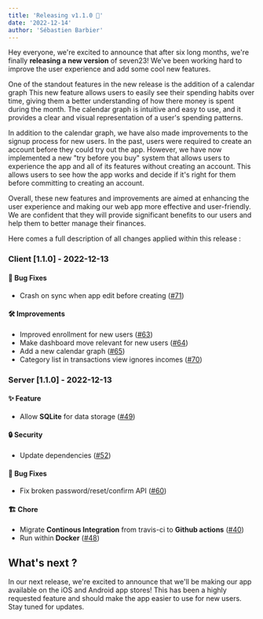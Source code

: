 ```yaml
---
title: 'Releasing v1.1.0 🚀'
date: '2022-12-14'
author: 'Sébastien Barbier'
---
```


Hey everyone, we're excited to announce that after six long months, we're finally **releasing a new version** of seven23! We've been working hard to improve the user experience and add some cool new features.

One of the standout features in the new release is the addition of a calendar graph This new feature allows users to easily see their spending habits over time, giving them a better understanding of how there money is spent during the month. The calendar graph is intuitive and easy to use, and it provides a clear and visual representation of a user's spending patterns.

In addition to the calendar graph, we have also made improvements to the signup process for new users. In the past, users were required to create an account before they could try out the app. However, we have now implemented a new "try before you buy" system that allows users to experience the app and all of its features without creating an account. This allows users to see how the app works and decide if it's right for them before committing to creating an account.

Overall, these new features and improvements are aimed at enhancing the user experience and making our web app more effective and user-friendly. We are confident that they will provide significant benefits to our users and help them to better manage their finances.

Here comes a full description of all changes applied within this release :


### Client [1.1.0] - 2022-12-13
#### 🐛 Bug Fixes
- Crash on sync when app edit before creating ([#71](https://github.com/sebastienbarbier/seven23/issues/71))
#### 🛠 Improvements
- Improved enrollment for new users ([#63](https://github.com/sebastienbarbier/seven23/issues/63))
- Make dashboard move relevant for new users ([#64](https://github.com/sebastienbarbier/seven23/issues/64))
- Add a new calendar graph ([#65](https://github.com/sebastienbarbier/seven23/issues/65))
- Category list in transactions view ignores incomes ([#70](https://github.com/sebastienbarbier/seven23/issues/70))

### Server [1.1.0] - 2022-12-13
#### ✨ Feature
- Allow **SQLite** for data storage ([#49](https://github.com/sebastienbarbier/seven23_server/issues/49))
#### 🔒 Security
- Update dependencies ([#52](https://github.com/sebastienbarbier/seven23_server/issues/52))
#### 🐛 Bug Fixes
- Fix broken password/reset/confirm API ([#60](https://github.com/sebastienbarbier/seven23_server/issues/60))
#### 🏗 Chore
- Migrate **Continous Integration** from travis-ci to **Github actions** ([#40](https://github.com/sebastienbarbier/seven23_server/issues/40))
- Run within **Docker** ([#48](https://github.com/sebastienbarbier/seven23_server/issues/48))


## What's next ?

In our next release, we're excited to announce that we'll be making our app available on the iOS and Android app stores! This has been a highly requested feature and should make the app easier to use for new users. Stay tuned for updates.